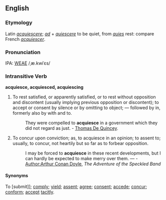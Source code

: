 ==English==
===Etymology===
Latin ''[[acquiescere]]''; ''[[ad]]'' + ''[[quiescere]]'' to be quiet, from ''[[quies]]'' rest: compare French ''[[acquiescer]]''.

===Pronunciation===
IPA: [[WEAE]] /ˌæ.kwiˈɛs/

===Intransitive Verb===
'''acquiesce, acquiesced, acquiescing'''
#To rest satisfied, or apparently satisfied, or to rest  without opposition and discontent (usually implying  previous opposition or discontent); to accept or consent  by silence or by omitting to object; &mdash; followed by in, formerly also by with and to.
#:They were compelled to '''acquiesce''' in a government which they did not regard as just. - [[Thomas De Quincey]].
#To concur upon conviction; as, to acquiesce in an opinion; to assent to; usually, to concur, not heartily but so far  as to forbear opposition.
#:I may be forced to '''acquiesce''' in these recent developments, but I can hardly be expected to make merry over them. &mdash;  - [[Wikisource:Author:Arthur Conan Doyle|Author:Arthur Conan Doyle]], ''The Adventure of the Speckled Band''

====Synonyms====
To [submit]]; [[comply]]; [[yield]]; [[assent]]; [[agree]]; [[consent]]; [[accede]]; [[concur]]; [[conform]]; [[accept]] [[tacitly]].